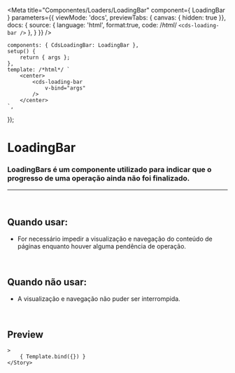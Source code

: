 
<Meta
	title="Componentes/Loaders/LoadingBar"
	component={ LoadingBar }
	parameters={{
		viewMode: 'docs',
		previewTabs: { canvas: { hidden: true }},
		docs: {
			source: {
				language: 'html',
				format:true,
				code: /*html*/ 
`<cds-loading-bar />`
			},
		}
	}}
/>

	components: { CdsLoadingBar: LoadingBar },
	setup() {
		return { args };
	},
	template: /*html*/ `
		<center>
			<cds-loading-bar
				v-bind="args"
			/>
		</center>
	`,
});

# LoadingBar

### LoadingBars é um componente utilizado para indicar que o progresso de uma operação ainda não foi finalizado.
---
<br />

## Quando usar:
- For necessário impedir a visualização e navegação do conteúdo de páginas enquanto houver alguma pendência de operação.

<br />

## Quando não usar:
- A visualização e navegação não puder ser interrompida.

<br />

## Preview

<Canvas>
	<Story
		name="LoadingBar"
		
	>
		{ Template.bind({}) }
	</Story>
</Canvas>

<ArgsTable story="LoadingBar" />